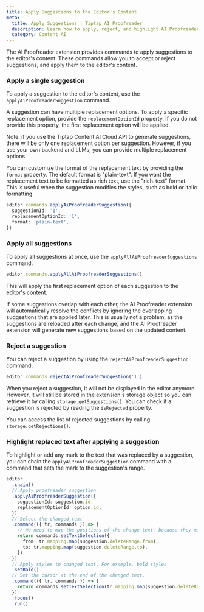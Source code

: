 ```yaml
---
title: Apply Suggestions to the Editor's Content
meta:
  title: Apply Suggestions | Tiptap AI Proofreader
  description: Learn how to apply, reject, and highlight AI Proofreader suggestions in your Tiptap editor.
  category: Content AI
---
```


The AI Proofreader extension provides commands to apply suggestions to the editor's content. These commands allow you to accept or reject suggestions, and apply them to the editor's content.

### Apply a single suggestion

To apply a suggestion to the editor's content, use the `applyAiProofreaderSuggestion` command.

A suggestion can have multiple replacement options. To apply a specific replacement option, provide the `replacementOptionId` property. If you do not provide this property, the first replacement option will be applied.

Note: if you use the Tiptap Content AI Cloud API to generate suggestions, there will be only one replacement option per suggestion. However, if you use your own backend and LLMs, you can provide multiple replacement options.

You can customize the format of the replacement text by providing the `format` property. The default format is "plain-text". If you want the replacement text to be formatted as rich text, use the "rich-text" format. This is useful when the suggestion modifies the styles, such as bold or italic formatting.

```ts
editor.commands.applyAiProofreaderSuggestion({
  suggestionId: '1',
  replacementOptionId: '1',
  format: 'plain-text',
})
```

### Apply all suggestions

To apply all suggestions at once, use the `applyAllAiProofreaderSuggestions` command.

```ts
editor.commands.applyAllAiProofreaderSuggestions()
```

This will apply the first replacement option of each suggestion to the editor's content.

If some suggestions overlap with each other, the AI Proofreader extension will automatically resolve the conflicts by ignoring the overlapping suggestions that are applied later. This is usually not a problem, as the suggestions are reloaded after each change, and the AI Proofreader extension will generate new suggestions based on the updated content.

### Reject a suggestion

You can reject a suggestion by using the `rejectAiProofreaderSuggestion` command.

```ts
editor.commands.rejectAiProofreaderSuggestion('1')
```

When you reject a suggestion, it will not be displayed in the editor anymore. However, it will still be stored in the extension's storage object so you can retrieve it by calling `storage.getSuggestions()`. You can check if a suggestion is rejected by reading the `isRejected` property.

You can access the list of rejected suggestions by calling `storage.getRejections()`.

### Highlight replaced text after applying a suggestion

To highlight or add any mark to the text that was replaced by a suggestion, you can chain the `applyAiProofreaderSuggestion` command with a command that sets the mark to the suggestion's range.

```ts
editor
  .chain()
  // Apply proofreader suggestion
  .applyAiProofreaderSuggestion({
    suggestionId: suggestion.id,
    replacementOptionId: option.id,
  })
  // Select the changed text
  .command(({ tr, commands }) => {
    // We need to map the positions of the change text, because they might have changed when applying the suggestion
    return commands.setTextSelection({
      from: tr.mapping.map(suggestion.deleteRange.from),
      to: tr.mapping.map(suggestion.deleteRange.to),
    })
  })
  // Apply styles to changed text. For example, bold styles
  .setBold()
  // Set the cursor at the end of the changed text.
  .command(({ tr, commands }) => {
    return commands.setTextSelection(tr.mapping.map(suggestion.deleteRange.to))
  })
  .focus()
  .run()
```
